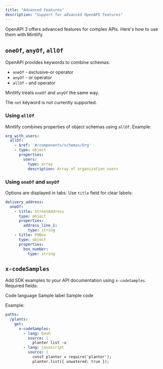 ```yaml
---
title: "Advanced Features"
description: "Support for advanced OpenAPI features"
---
```


OpenAPI 3 offers advanced features for complex APIs. Here's how to use them with Mintlify.

## `oneOf`, `anyOf`, `allOf`

OpenAPI provides keywords to combine schemas:

- `oneOf` - exclusive-or operator
- `anyOf` - or operator
- `allOf` - and operator

<Warning>Mintlify treats `oneOf` and `anyOf` the same way.</Warning>

<Info>The `not` keyword is not currently supported.</Info>

### Using `allOf`

Mintlify combines properties of object schemas using `allOf`. Example:

```yaml
org_with_users:
  allOf:
    - $ref: '#/components/schemas/Org'
    - type: object
      properties:
        users:
          type: array
          description: Array of organization users
```

### Using `oneOf` and `anyOf`

Options are displayed in tabs. Use `title` field for clear labels:

```yaml
delivery_address:
  oneOf:
    - title: StreetAddress
      type: object
      properties:
        address_line_1:
          type: string
    - title: POBox
      type: object
      properties:
        box_number:
          type: string
```

## `x-codeSamples`

Add SDK examples to your API documentation using `x-codeSamples`. Required fields:

<ParamField body="lang" type="string" required>
  Code language
</ParamField>

<ParamField body="label" type="string">
  Sample label
</ParamField>

<ParamField body="source" type="string" required>
  Sample code
</ParamField>

Example:
```yaml
paths:
  /plants:
    get:
      x-codeSamples:
        - lang: bash
          source: |
            planter list -u
        - lang: javascript
          source: |
            const planter = require('planter');
            planter.list({ unwatered: true });
```